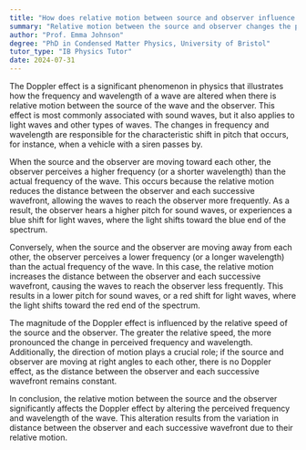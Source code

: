 ```yaml
---
title: "How does relative motion between source and observer influence the Doppler effect?"
summary: "Relative motion between the source and observer changes the perceived frequency and wavelength, causing the Doppler effect."
author: "Prof. Emma Johnson"
degree: "PhD in Condensed Matter Physics, University of Bristol"
tutor_type: "IB Physics Tutor"
date: 2024-07-31
---
```


The Doppler effect is a significant phenomenon in physics that illustrates how the frequency and wavelength of a wave are altered when there is relative motion between the source of the wave and the observer. This effect is most commonly associated with sound waves, but it also applies to light waves and other types of waves. The changes in frequency and wavelength are responsible for the characteristic shift in pitch that occurs, for instance, when a vehicle with a siren passes by.

When the source and the observer are moving toward each other, the observer perceives a higher frequency (or a shorter wavelength) than the actual frequency of the wave. This occurs because the relative motion reduces the distance between the observer and each successive wavefront, allowing the waves to reach the observer more frequently. As a result, the observer hears a higher pitch for sound waves, or experiences a blue shift for light waves, where the light shifts toward the blue end of the spectrum.

Conversely, when the source and the observer are moving away from each other, the observer perceives a lower frequency (or a longer wavelength) than the actual frequency of the wave. In this case, the relative motion increases the distance between the observer and each successive wavefront, causing the waves to reach the observer less frequently. This results in a lower pitch for sound waves, or a red shift for light waves, where the light shifts toward the red end of the spectrum.

The magnitude of the Doppler effect is influenced by the relative speed of the source and the observer. The greater the relative speed, the more pronounced the change in perceived frequency and wavelength. Additionally, the direction of motion plays a crucial role; if the source and observer are moving at right angles to each other, there is no Doppler effect, as the distance between the observer and each successive wavefront remains constant.

In conclusion, the relative motion between the source and the observer significantly affects the Doppler effect by altering the perceived frequency and wavelength of the wave. This alteration results from the variation in distance between the observer and each successive wavefront due to their relative motion.
    